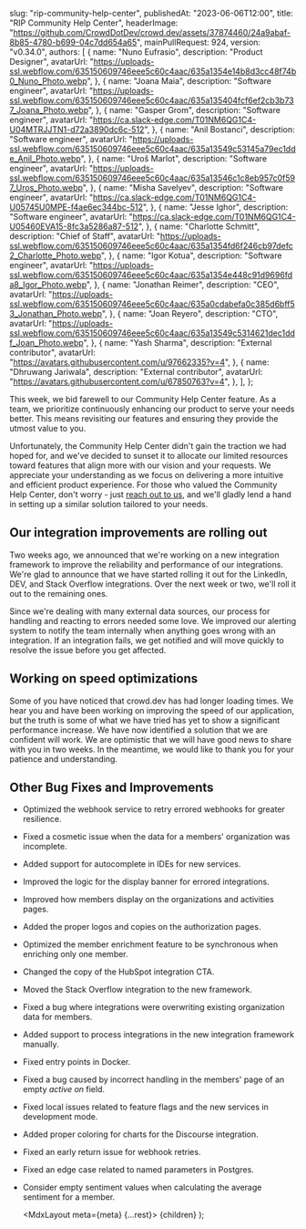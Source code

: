 
  slug: "rip-community-help-center",
  publishedAt: "2023-06-06T12:00",
  title: "RIP Community Help Center",
  headerImage:
    "https://github.com/CrowdDotDev/crowd.dev/assets/37874460/24a9abaf-8b85-4780-b699-04c7dd654a65",
  mainPullRequest: 924,
  version: "v0.34.0",
  authors: [
    {
      name: "Nuno Eufrasio",
      description: "Product Designer",
      avatarUrl:
        "https://uploads-ssl.webflow.com/635150609746eee5c60c4aac/635a1354e14b8d3cc48f74b0_Nuno_Photo.webp",
    },
    {
      name: "Joana Maia",
      description: "Software engineer",
      avatarUrl:
        "https://uploads-ssl.webflow.com/635150609746eee5c60c4aac/635a135404fcf6ef2cb3b737_Joana_Photo.webp",
    },
    {
      name: "Gasper Grom",
      description: "Software engineer",
      avatarUrl: "https://ca.slack-edge.com/T01NM6QG1C4-U04MTRJJTN1-d72a3890dc6c-512",
    },
    {
      name: "Anil Bostanci",
      description: "Software engineer",
      avatarUrl:
        "https://uploads-ssl.webflow.com/635150609746eee5c60c4aac/635a13549c53145a79ec1dde_Anil_Photo.webp",
    },
    {
      name: "Uroš Marlot",
      description: "Software engineer",
      avatarUrl:
        "https://uploads-ssl.webflow.com/635150609746eee5c60c4aac/635a13546c1c8eb957c0f597_Uros_Photo.webp",
    },
    {
      name: "Misha Savelyev",
      description: "Software engineer",
      avatarUrl: "https://ca.slack-edge.com/T01NM6QG1C4-U05745U0MPE-f4ae6ec344bc-512",
    },
    {
      name: "Jesse Ighor",
      description: "Software engineer",
      avatarUrl: "https://ca.slack-edge.com/T01NM6QG1C4-U05460EVA15-8fc3a5286a87-512",
    },
    {
      name: "Charlotte Schmitt",
      description: "Chief of Staff",
      avatarUrl:
        "https://uploads-ssl.webflow.com/635150609746eee5c60c4aac/635a1354fd6f246cb97defc2_Charlotte_Photo.webp",
    },
    {
      name: "Igor Kotua",
      description: "Software engineer",
      avatarUrl:
        "https://uploads-ssl.webflow.com/635150609746eee5c60c4aac/635a1354e448c91d9696fda8_Igor_Photo.webp",
    },
    {
      name: "Jonathan Reimer",
      description: "CEO",
      avatarUrl:
        "https://uploads-ssl.webflow.com/635150609746eee5c60c4aac/635a0cdabefa0c385d6bff53_Jonathan_Photo.webp",
    },
    {
      name: "Joan Reyero",
      description: "CTO",
      avatarUrl:
        "https://uploads-ssl.webflow.com/635150609746eee5c60c4aac/635a13549c5314621dec1ddf_Joan_Photo.webp",
    },
    {
      name: "Yash Sharma",
      description: "External contributor",
      avatarUrl: "https://avatars.githubusercontent.com/u/97662335?v=4",
    },
    {
      name: "Dhruwang Jariwala",
      description: "External contributor",
      avatarUrl: "https://avatars.githubusercontent.com/u/67850763?v=4",
    },
  ],
};

This week, we bid farewell to our Community Help Center feature. As a team, we prioritize continuously enhancing our product to serve your needs better. This means revisiting our features and ensuring they provide the utmost value to you.

Unfortunately, the Community Help Center didn't gain the traction we had hoped for, and we've decided to sunset it to allocate our limited resources toward features that align more with our vision and your requests. We appreciate your understanding as we focus on delivering a more intuitive and efficient product experience.
For those who valued the Community Help Center, don't worry - just [reach out to us](mailto:help@crowd.dev), and we'll gladly lend a hand in setting up a similar solution tailored to your needs.

## Our integration improvements are rolling out <PullRequest number="972"/>

Two weeks ago, we announced that we're working on a new integration framework to improve the reliability and performance of our integrations. We're glad to announce that we have started rolling it out for the LinkedIn, DEV, and Stack Overflow integrations. Over the next week or two, we'll roll it out to the remaining ones.

Since we're dealing with many external data sources, our process for handling and reacting to errors needed some love. We improved our alerting system to notify the team internally when anything goes wrong with an integration. If an integration fails, we get notified and will move quickly to resolve the issue before you get affected.

## Working on speed optimizations

Some of you have noticed that crowd.dev has had longer loading times. We hear you and have been working on improving the speed of our application, but the truth is some of what we have tried has yet to show a significant performance increase. We have now identified a solution that we are confident will work. We are optimistic that we will have good news to share with you in two weeks. In the meantime, we would like to thank you for your patience and understanding.

## Other Bug Fixes and Improvements

- Optimized the webhook service to retry errored webhooks for greater resilience. <PullRequest number="923"/>
- Fixed a cosmetic issue when the data for a members' organization was incomplete. <PullRequest number="930"/>
- Added support for autocomplete in IDEs for new services. <PullRequest number="931"/>
- Improved the logic for the display banner for errored integrations. <PullRequest number="914"/>
- Improved how members display on the organizations and activities pages. <PullRequest number="939"/>
- Added the proper logos and copies on the authorization pages. <PullRequest number="940"/>
- Optimized the member enrichment feature to be synchronous when enriching only one member. <PullRequest number="937"/>
- Changed the copy of the HubSpot integration CTA. <PullRequest number="921"/>
- Moved the Stack Overflow integration to the new framework. <PullRequest number="936"/>
- Fixed a bug where integrations were overwriting existing organization data for members. <PullRequest number="935"/>
- Added support to process integrations in the new integration framework manually. <PullRequest number="928"/>
- Fixed entry points in Docker. <PullRequest number="929"/>
- Fixed a bug caused by incorrect handling in the members' page of an empty _active on_ field. <PullRequest number="925"/>
- Fixed local issues related to feature flags and the new services in development mode. <PullRequest number="927"/>
- Added proper coloring for charts for the Discourse integration. <PullRequest number="918"/>
- Fixed an early return issue for webhook retries. <PullRequest number="917"/>
- Fixed an edge case related to named parameters in Postgres. <PullRequest number="944"/>
- Consider empty sentiment values when calculating the average sentiment for a member. <PullRequest number="943"/>

  <MdxLayout meta={meta} {...rest}>
    {children}
  </MdxLayout>
);
